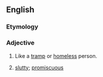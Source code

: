 ==English==

===Etymology===
{{suffix|en|tramp|y}}

===Adjective===
{{en-adj|er}}

# Like a [[tramp]] or [[homeless]] person.
# {{lb|en|derogatory|of women}} [[slutty]]; [[promiscuous]]